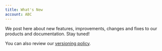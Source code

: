 ```yaml
---
title: What's New
account: ABC
---
```


We post here about new features, improvements, changes and fixes to our products and documentation. Stay tuned!

You can also review our [versioning policy](https://docs.checkout.com/resources/api-changes).
